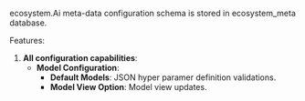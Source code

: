 ecosystem.Ai meta-data configuration schema is stored in ecosystem_meta database.

Features:

1. **All configuration capabilities**:
   - **Model Configuration**:
     - **Default Models**: JSON hyper paramer definition validations.
     - **Model View Option**: Model view updates.
